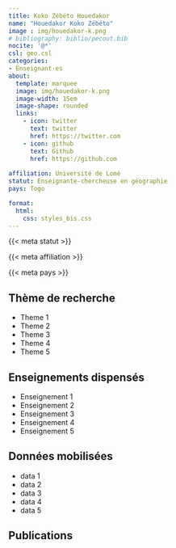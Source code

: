 ```yaml
---
title: Koko Zébéto Houedakor 
name: "Houedakor Koko Zébéto"
image : img/houedakor-k.png
# bibliography: biblio/pecout.bib
nocite: '@*'
csl: geo.csl
categories: 
- Enseignant·es
about:
  template: marquee
  image: img/houedakor-k.png
  image-width: 15em
  image-shape: rounded
  links:
    - icon: twitter
      text: twitter
      href: https://twitter.com
    - icon: github
      text: Github
      href: https://github.com
      
affiliation: Université de Lomé
statut: Enseignante-chercheuse en géographie
pays: Togo

format:
  html: 
    css: styles_bis.css
---
```


::: {#profil}
::: {#statut}
{{< meta statut >}}
:::

::: {#affiliation}
{{< meta affiliation >}}
:::

::: {#pays}
<i class="bi bi-globe2"></i> {{< meta pays >}}\
:::
:::

## <i class="bi bi-ui-checks-grid"></i> Thème de recherche

::: {#liste}
-   Theme 1
-   Theme 2
-   Theme 3
-   Theme 4
-   Theme 5
:::

## <i class="bi bi-person-video3"></i> Enseignements dispensés

<div>

-   Enseignement 1
-   Enseignement 2
-   Enseignement 3
-   Enseignement 4
-   Enseignement 5

</div>

## <i class="bi bi-clipboard-data"></i> Données mobilisées

-   data 1
-   data 2
-   data 3
-   data 4
-   data 5

## <i class="bi bi-file-earmark-text"></i> Publications

::: {#refs}
:::
